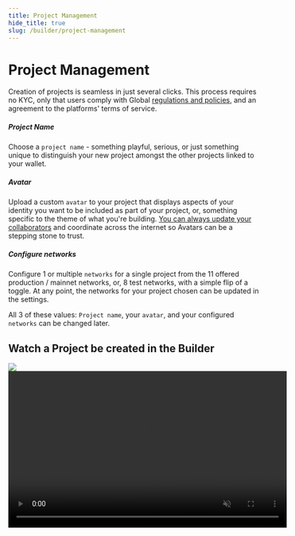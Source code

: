 ```yaml
---
title: Project Management
hide_title: true
slug: /builder/project-management
---
```


# Project Management
Creation of projects is seamless in just several clicks. This process requires no KYC, only that users comply with Global [regulations and policies](https://support.sequence.xyz/en/article/sequence-list-of-restricted-regions-1eked2s/), and an agreement to the platforms' terms of service.

##### Project Name
Choose a `project name` - something playful, serious, or just something unique to distinguish your new project amongst the other projects linked to your wallet.

##### Avatar
Upload a custom `avatar` to your project that displays aspects of your identity you want to be included as part of your project, or, something specific to the theme of what you're building. [You can always update your collaborators](/builder/settings#watch-how-to-invite-collaborators)  and coordinate across the internet so Avatars can be a stepping stone to trust.

##### Configure networks
Configure 1 or multiple `networks` for a single project from the 11 offered production / mainnet networks, or, 8 test networks, with a simple flip of a toggle. At any point, the networks for your project chosen can be updated in the settings.

All 3 of these values: `Project name`, your `avatar`, and your configured `networks` can be changed later.

## Watch a Project be created in the Builder
<div class="video-container">
    <img class="preview-image" src="/img/builder/builder_start_a_new_project.png" />
    <video class="video-frame" width="560" height="315" controls muted src="/video/builder/02_Project_Management.mp4" type="video/mp4" />
</div>
